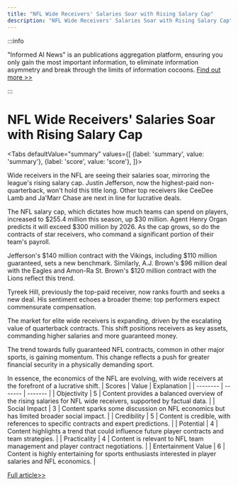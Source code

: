 ```yaml
---
title: "NFL Wide Receivers' Salaries Soar with Rising Salary Cap"
description: "NFL Wide Receivers' Salaries Soar with Rising Salary Cap"
---
```



:::info

"Informed AI News" is an publications aggregation platform, ensuring you only gain the most important information, to eliminate information asymmetry and break through the limits of information cocoons.  [Find out more >>](/)

:::

# NFL Wide Receivers' Salaries Soar with Rising Salary Cap


<Tabs
	defaultValue="summary"
	values={[
	{label: 'summary', value: 'summary'},
	{label: 'score', value: 'score'},
]}>
<TabItem value="summary">


Wide receivers in the NFL are seeing their salaries soar, mirroring the league's rising salary cap. Justin Jefferson, now the highest-paid non-quarterback, won't hold this title long. Other top receivers like CeeDee Lamb and Ja'Marr Chase are next in line for lucrative deals.

The NFL salary cap, which dictates how much teams can spend on players, increased to $255.4 million this season, up $30 million. Agent Henry Organ predicts it will exceed $300 million by 2026. As the cap grows, so do the contracts of star receivers, who command a significant portion of their team's payroll.

Jefferson's $140 million contract with the Vikings, including $110 million guaranteed, sets a new benchmark. Similarly, A.J. Brown's $96 million deal with the Eagles and Amon-Ra St. Brown's $120 million contract with the Lions reflect this trend.

Tyreek Hill, previously the top-paid receiver, now ranks fourth and seeks a new deal. His sentiment echoes a broader theme: top performers expect commensurate compensation.

The market for elite wide receivers is expanding, driven by the escalating value of quarterback contracts. This shift positions receivers as key assets, commanding higher salaries and more guaranteed money.

The trend towards fully guaranteed NFL contracts, common in other major sports, is gaining momentum. This change reflects a push for greater financial security in a physically demanding sport.

In essence, the economics of the NFL are evolving, with wide receivers at the forefront of a lucrative shift.
</TabItem>
<TabItem value="score">
	| Scores     | Value   | Explanation |
	| -------- | ------- | ------- |
	| Objectivity  | 5    | Content provides a balanced overview of the rising salaries for NFL wide receivers, supported by factual data.    |
	| Social Impact | 3     | Content sparks some discussion on NFL economics but has limited broader social impact.    |
	| Credibility    | 5    | Content is credible, with references to specific contracts and expert predictions.    |
	| Potential    | 4    | Content highlights a trend that could influence future player contracts and team strategies.    |
	| Practicality    | 4    | Content is relevant to NFL team management and player contract negotiations.    |
	| Entertainment Value    | 6    | Content is highly entertaining for sports enthusiasts interested in player salaries and NFL economics.    |
</TabItem>
</Tabs>

[Full article>>](https://apnews.com/article/nfl-receivers-contracts-justin-jefferson-2dfa478d011fd596993e24903c478d3e)

